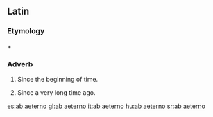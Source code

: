 ==Latin==
{{rfv}}
===Etymology===
{{term|ab|lang=la}} + {{term|aeternus|lang=la}}

===Adverb===
{{head|la|adverb}}

# Since the beginning of time.
# {{figuratively}} Since a very long time ago.

[[es:ab aeterno]]
[[gl:ab aeterno]]
[[it:ab aeterno]]
[[hu:ab aeterno]]
[[sr:ab aeterno]]